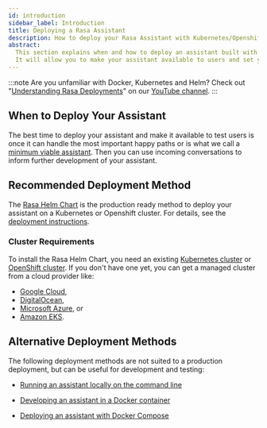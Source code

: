 ```yaml
---
id: introduction
sidebar_label: Introduction
title: Deploying a Rasa Assistant
description: How to deploy your Rasa Assistant with Kubernetes/Openshift
abstract:
  This section explains when and how to deploy an assistant built with Rasa.
  It will allow you to make your assistant available to users and set you up with a production-ready environment.
---
```


<!-- this file is version specific, do not use `@site/...` syntax -->


:::note
Are you unfamiliar with Docker, Kubernetes and Helm? Check out "[Understanding Rasa Deployments](https://www.youtube.com/watch?v=aAs_RS0ueEw&list=PL75e0qA87dlHmfmu7oPPYA22fmc6GJ2aW)" on our [YouTube channel](https://www.youtube.com/channel/UCJ0V6493mLvqdiVwOKWBODQ).
:::

## When to Deploy Your Assistant

The best time to deploy your assistant and make it available to test users is once it can handle the most
important happy paths or is what we call a [minimum viable assistant](../building-assistants/glossary.mdx). Then you can use incoming
conversations to inform further development of your assistant.

## Recommended Deployment Method

The [Rasa Helm Chart](https://github.com/RasaHQ/helm-charts/tree/main/charts/rasa) is the production ready method to deploy
your assistant on a Kubernetes or Openshift cluster. For details, see the [deployment instructions](./deploy-rasa.mdx).

### Cluster Requirements

To install the Rasa Helm Chart, you need an existing
[Kubernetes cluster](https://kubernetes.io/) or [OpenShift cluster](https://www.openshift.com/).
If you don't have one yet, you can get a managed cluster from a cloud provider like:

- [Google Cloud](https://cloud.google.com/kubernetes-engine),
- [DigitalOcean](https://www.digitalocean.com/products/kubernetes/),
- [Microsoft Azure](https://azure.microsoft.com/en-us/services/kubernetes-service/), or
- [Amazon EKS](https://aws.amazon.com/eks/).

## Alternative Deployment Methods

The following deployment methods are not suited to a production deployment, but can be useful for development and testing:

- [Running an assistant locally on the command line](../building-assistants/command-line-interface.mdx#rasa-run)

- [Developing an assistant in a Docker container](../docker/building-in-docker.mdx)

- [Deploying an assistant with Docker Compose](../docker/deploying-in-docker-compose.mdx)
